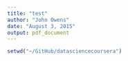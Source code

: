 ```yaml
---
title: "test"
author: "John Owens"
date: "August 3, 2015"
output: pdf_document
---
```


```r
setwd("~/GitHub/datasciencecoursera")
```

